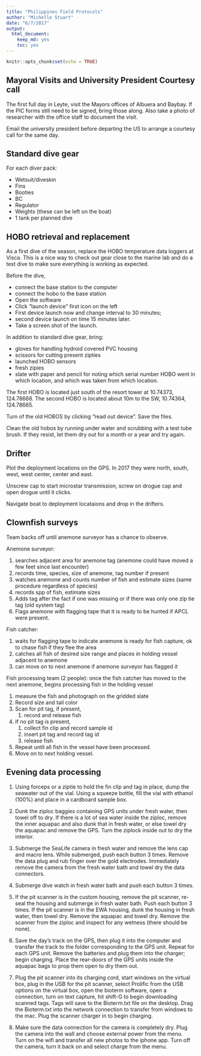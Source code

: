 ```yaml
---
title: "Philippines Field Protocols"
author: "Michelle Stuart"
date: "6/7/2017"
output: 
  html_document: 
    keep_md: yes
    toc: yes
---
```


```r
knitr::opts_chunk$set(echo = TRUE)
```

## Mayoral Visits and University President Courtesy call

The first full day in Leyte, visit the Mayors offices of Albuera and Baybay.  If the PIC forms still need to be signed, bring those along.  Also take a photo of researcher with the office staff to document the visit.  

Email the university president before departing the US to arrange a courtesy call for the same day.

## Standard dive gear
For each diver pack:

* Wetsuit/diveskin
+ Fins
+ Booties
+ BC
+ Regulator
+ Weights (these can be left on the boat)
+ 1 tank per planned dive

## HOBO retrieval and replacement

As a first dive of the season, replace the HOBO temperature data loggers at Visca.  This is a nice way to check out gear close to the marine lab and do a test dive to make sure everything is working as expected.

Before the dive,

* connect the base station to the computer
* connect the hobo to the base station
+ Open the software
+ Click “launch device” first icon on the left 
+ First device launch now and change interval to 30 minutes; 
+ second device launch on time 15 minutes later.
+ Take a screen shot of the launch.

In addition to standard dive gear, bring:

* gloves for handling hydroid covered PVC housing
+ scissors for cutting present zipties
+ launched HOBO sensors
+ fresh zipies
+ slate with paper and pencil for noting which serial number HOBO went in which location, and which was taken from which location.

The first HOBO is located just south of the resort tower at 10.74373, 124.78668.
The second HOBO is located about 10m to the SW, 10.74364, 124.78665.

Turn of the old HOBOS by clicking “read out device”.  Save the files.

Clean the old hobos by running under water and scrubbing with a test tube brush.  If they resist, let them dry out for a month or a year and try again. 

## Drifter 
Plot the deployment locations on the GPS.  In 2017 they were north, south, west, west center, center and east.

Unscrew cap to start microstar transmission, screw on drogue cap and open drogue until it clicks.

Navigate boat to deployment locataions and drop in the drifters.

## Clownfish surveys
Team backs off until anemone surveyor has a chance to observe.

Anemone surveyor:

1. searches adjacent area for anemone tag (anemone could have moved a few feet since last encounter)
2. records time, species, size of anemone, tag number if present
3. watches anemone and counts number of fish and estimate sizes (same procedure regardless of species)
4. records spp of fish, estimate sizes
5. Adds tag after the fact if one was missing or if there was only one zip tie tag (old system tag)
6. Flags anemone with flagging tape that it is ready to be hunted if APCL were present.

Fish catcher:

1. waits for flagging tape to indicate anemone is ready for fish capture, ok to chase fish if they flee the area
2. catches all fish of desired size range and places in holding vessel adjacent to anemone
3. can move on to next anemone if anemone surveyor has flagged it

Fish processing team (2 people):
once the fish catcher has moved to the next anemone, begins processing fish in the holding vessel

1. measure the fish and photograph on the gridded slate
2. Record size and tail color
3. Scan for pit tag, if present, 
    1. record and release fish
4. If no pit tag is present, 
    1. collect fin clip and record sample id
    2. insert pit tag and record tag id
    3. release fish
5. Repeat until all fish in the vessel have been processed.
6. Move on to next holding vessel.

## Evening data processing

1. Using forceps or a ziptie to hold the fin clip and tag in place, dump the seawater out of the vial.  Using a squeeze bottle, fill the vial with ethanol (100%) and place in a cardboard sample box.

1. Dunk the ziploc baggies containing GPS units under fresh water, then towel off to dry.  If there is a lot of sea water inside the ziploc, remove the inner aquapac and also dunk that in fresh water, or else towel dry the aquapac and remove the GPS.  Turn the ziplock inside out to dry the interior.

2. Submerge the SeaLife camera in fresh water and remove the lens cap and macro lens.  While submerged, push each button 3 times.  Remove the data plug and rub finger over the gold electrodes.  Immediately remove the camera from the fresh water bath and towel dry the data connectors.

3. Submerge dive watch in fresh water bath and push each button 3 times.

4. If the pit scanner is in the custom housing, remove the pit scanner, re-seal the housing and submerge in fresh water bath.  Push each button 3 times.  If the pit scanner is in the EWA housing, dunk the housing in fresh water, then towel dry.  Remove the aquapac and towel dry. Remove the scanner from the ziploc and inspect for any wetness (there should be none).  

5. Save the day's track on the GPS, then plug it into the computer and transfer the track to the folder corresponding to the GPS unit.  Repeat for each GPS unit.  Remove the batteries and plug them into the charger; begin charging.  Place the rear-doors of the GPS units inside the aquapac bags to prop them open to dry them out.  

6. Plug the pit scanner into its charging cord, start windows on the virtual box, plug in the USB for the pit scanner, select Prolific from the USB options on the virtual box, open the bioterm software, open a connection, turn on text capture, hit shift-G to begin downloading scanned tags.  Tags will save to the Bioterm.txt file on the desktop.  Drag the Bioterm.txt into the network connection to transfer from windows to the mac.  Plug the scanner charger in to begin charging.

7. Make sure the data connection for the camera is completely dry.  Plug the camera into the wall and choose external power from the menu. Turn on the wifi and transfer all new photos to the iphone app. Turn off the camera, turn it back on and select charge from the menu.



